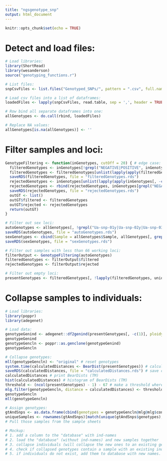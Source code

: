 ```yaml
---
title: "ngsgenotype_snp"
output: html_document
---
```


```r
knitr::opts_chunk$set(echo = TRUE)
```

# Detect and load files:
```r
# Load libraries:
library(ShortRead)
library(wesanderson)
source("genotyping_functions.r")

# List files:
snpCsvFiles <- list.files("Genotyped_SNPs/", pattern = ".csv", full.names = TRUE)

# Load csv files into a list of dataframes:
loadedFiles <- lapply(snpCsvFiles, read.table, sep = ',', header = TRUE, check.names = FALSE)

# Row bind all separate dataframes into one:
allGenotypes <- do.call(rbind, loadedFiles)

# Replace NA values:
allGenotypes[is.na(allGenotypes)] <- ''
```

# Filter samples and loci:
```r
GenotypeFiltering <- function(inGenotypes, cutOff = 20) { # edge case: if a sample has 0% missing data while also having 21 cases of the exact same allele composition it will also be filtered out.
  filteredGenotypes <- inGenotypes[!grepl("NEGATIVE|POSITIVE", inGenotypes$Sample), ]
  filteredGenotypes <- filteredGenotypes[unlist(lapply(apply(filteredGenotypes[, -c(1)], 1, table), `[[`, 1)) <= cutOff, ] # check how many nothing values
  saveRDS(filteredGenotypes, file = "filteredGenotypes.rds")
  rejectedGenotypes <- inGenotypes[unlist(lapply(apply(inGenotypes[, -c(1)], 1, table), `[[`, 1)) > cutOff, ]
  rejectedGenotypes <- rbind(rejectedGenotypes, inGenotypes[grepl("NEGATIVE|POSITIVE", inGenotypes$Sample), ])
  saveRDS(rejectedGenotypes, file = "rejectedGenotypes.rds")
  outGT <- list()
  outGT$filtered <- filteredGenotypes
  outGT$rejected <- rejectedGenotypes
  return(outGT)
}

# Filter out sex loci:
autoGenotypes <- allGenotypes[, !grepl("Ua-snp-01y|Ua-snp-02y|Ua-snp-03y|Ua-snp-04y|Ua-snp-196-x|Ua-snp-248-x", colnames(allGenotypes))]
saveRDS(autoGenotypes, file = "autoGenotypes.rds")
sexGenotypes <- cbind(Sample = allGenotypes$Sample, allGenotypes[, grepl("Ua-snp-01y|Ua-snp-02y|Ua-snp-03y|Ua-snp-04y|Ua-snp-196-x|Ua-snp-248-x", colnames(allGenotypes))])
saveRDS(sexGenotypes, file = "sexGenotypes.rds")

# Filter out samples with less than 66 working loci:
filterOutput <- GenotypeFiltering(autoGenotypes)
filteredGenotypes <- filterOutput$filtered
rejectedGenotypes <- filterOutput$rejected

# Filter out empty loci:
presentGenotypes <- filteredGenotypes[, !lapply(filteredGenotypes, unique) == '']
```

# Collapse samples to individuals:
```r
# Load libraries:
library(poppr)
library(adegenet)

# Load data:
genotypeGenind <- adegenet::df2genind(presentGenotypes[, -c(1)], ploidy = 2, ind.names = presentGenotypes$Sample, sep = "")
genotypeGenind
genotypeGencln <- poppr::as.genclone(genotypeGenind)
genotypeGencln

# Collapse genotypes:
mll(genotypeGencln) <- "original" # reset genotypes
system.time(calculatedDistances <- BearDist(presentGenotypes)) # calculate BearDists (TM)
saveRDS(calculatedDistances, file = "calculatedDistances.rds") # save calculated distances
calculatedDistances # print BearDists (TM)
hist(calculatedDistances) # histogram of BearDists (TM)
threshold <- (ncol(presentGenotypes) - 1) - 67 # make a threshold where 67 loci needs to be similar between samples
mlg.filter(genotypeGencln, distance = calculatedDistances) <- threshold # collapse based on threshold, using BearDists (TM)
genotypeGencln
mll(genotypeGencln)

# Assign genotypes:
gtAndSnps <- as.data.frame(cbind(genotypes = genotypeGencln@mlg@mlg$contracted, genotypeGencln$tab)) # add genotypes to SNP table
uniqueSamples <- rownames(gtAndSnps)[match(unique(gtAndSnps$genotypes), gtAndSnps$genotypes)] # take first sample of each genotype
# Pull those samples from the sample sheets

# Mockup:
# 1. add a column to the "database" with ind-names
# 2. load the "database" (without ind-names) and new samples together
# 3. collapse individuals (will collapse the new ones to an existing genotype)
# 4. check if collapsed genotypes contain a sample with an existing ind-name, if so add new ones to database under that name
# 5. if individuals do not exist, add them to database with new names.
```














